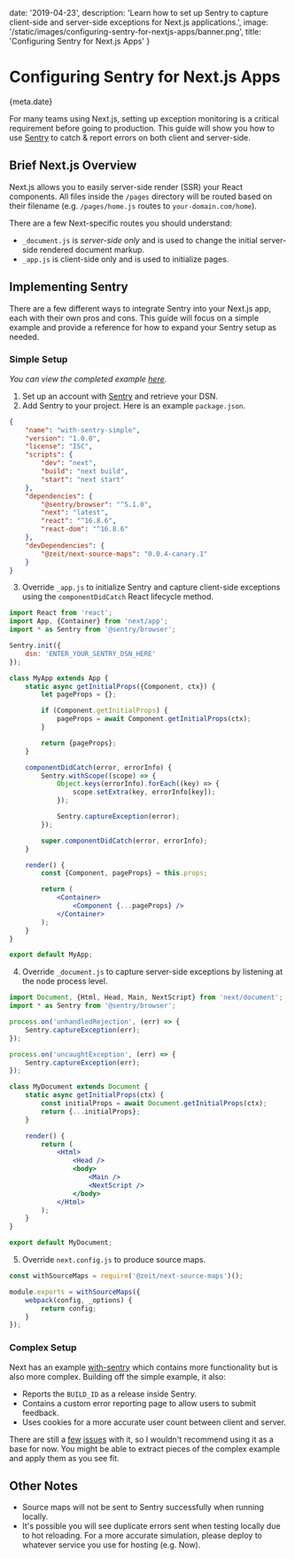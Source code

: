 
date: '2019-04-23',
description: 'Learn how to set up Sentry to capture client-side and server-side exceptions for Next.js applications.',
image: '/static/images/configuring-sentry-for-nextjs-apps/banner.png',
title: 'Configuring Sentry for Next.js Apps'
}


# Configuring Sentry for Next.js Apps

<Date>{meta.date}</Date>

For many teams using Next.js, setting up exception monitoring is a critical requirement before going to production.
This guide will show you how to use [Sentry](https://sentry.io) to catch & report errors on both client and server-side.

## Brief Next.js Overview

Next.js allows you to easily server-side render (SSR) your React components. All files inside the `/pages` directory will be routed based on their filename (e.g. `/pages/home.js` routes to `your-domain.com/home`).

There are a few Next-specific routes you should understand:

-   `_document.js` is _server-side only_ and is used to change the initial server-side rendered document markup.
-   `_app.js` is client-side only and is used to initialize pages.

## Implementing Sentry

There are a few different ways to integrate Sentry into your Next.js app, each with their own pros and cons. This guide will focus on a simple example and provide a reference for how to expand your Sentry setup as needed.

### Simple Setup

_You can view the completed example [here](https://github.com/zeit/next.js/pull/7119)._

1. Set up an account with [Sentry](https://sentry.io) and retrieve your DSN.
2. Add Sentry to your project. Here is an example `package.json`.

```json
{
    "name": "with-sentry-simple",
    "version": "1.0.0",
    "license": "ISC",
    "scripts": {
        "dev": "next",
        "build": "next build",
        "start": "next start"
    },
    "dependencies": {
        "@sentry/browser": "^5.1.0",
        "next": "latest",
        "react": "^16.8.6",
        "react-dom": "^16.8.6"
    },
    "devDependencies": {
        "@zeit/next-source-maps": "0.0.4-canary.1"
    }
}
```

3. Override `_app.js` to initialize Sentry and capture client-side exceptions using the `componentDidCatch` React lifecycle method.

```jsx
import React from 'react';
import App, {Container} from 'next/app';
import * as Sentry from '@sentry/browser';

Sentry.init({
    dsn: 'ENTER_YOUR_SENTRY_DSN_HERE'
});

class MyApp extends App {
    static async getInitialProps({Component, ctx}) {
        let pageProps = {};

        if (Component.getInitialProps) {
            pageProps = await Component.getInitialProps(ctx);
        }

        return {pageProps};
    }

    componentDidCatch(error, errorInfo) {
        Sentry.withScope((scope) => {
            Object.keys(errorInfo).forEach((key) => {
                scope.setExtra(key, errorInfo[key]);
            });

            Sentry.captureException(error);
        });

        super.componentDidCatch(error, errorInfo);
    }

    render() {
        const {Component, pageProps} = this.props;

        return (
            <Container>
                <Component {...pageProps} />
            </Container>
        );
    }
}

export default MyApp;
```

4. Override `_document.js` to capture server-side exceptions by listening at the node process level.

```jsx
import Document, {Html, Head, Main, NextScript} from 'next/document';
import * as Sentry from '@sentry/browser';

process.on('unhandledRejection', (err) => {
    Sentry.captureException(err);
});

process.on('uncaughtException', (err) => {
    Sentry.captureException(err);
});

class MyDocument extends Document {
    static async getInitialProps(ctx) {
        const initialProps = await Document.getInitialProps(ctx);
        return {...initialProps};
    }

    render() {
        return (
            <Html>
                <Head />
                <body>
                    <Main />
                    <NextScript />
                </body>
            </Html>
        );
    }
}

export default MyDocument;
```

5. Override `next.config.js` to produce source maps.

```js
const withSourceMaps = require('@zeit/next-source-maps')();

module.exports = withSourceMaps({
    webpack(config, _options) {
        return config;
    }
});
```

### Complex Setup

Next has an example [with-sentry](https://github.com/zeit/next.js/tree/canary/examples/with-sentry) which contains more functionality but is also more complex. Building off the simple example, it also:

-   Reports the `BUILD_ID` as a release inside Sentry.
-   Contains a custom error reporting page to allow users to submit feedback.
-   Uses cookies for a more accurate user count between client and server.

There are still a [few](https://github.com/getsentry/sentry-javascript/issues/1622) [issues](https://github.com/getsentry/sentry-javascript/issues/1762) with it, so I wouldn't recommend using it as a base for now.
You might be able to extract pieces of the complex example and apply them as you see fit.

## Other Notes

-   Source maps will not be sent to Sentry successfully when running locally.
-   It's possible you will see duplicate errors sent when testing locally due to hot reloading.
    For a more accurate simulation, please deploy to whatever service you use for hosting (e.g. Now).
